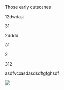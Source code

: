 Those early cutscenes

12dwdasj

31

2dddd

31

2

312

asdfvcxasdasdsdffgfghsdf

![](http://localhost:3007/images/45a57e11.png)